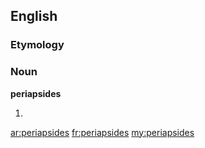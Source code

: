 ==English==

===Etymology===
{{prefix|peri|apsides}}

===Noun===
'''periapsides'''

# {{plural of|periapsis}}

[[ar:periapsides]]
[[fr:periapsides]]
[[my:periapsides]]